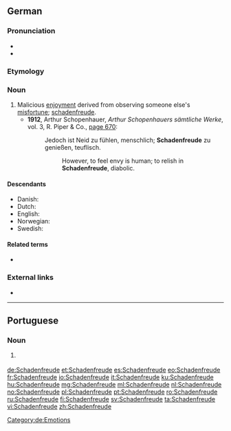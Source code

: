 {{also|schadenfreude}}
==German==
{{was fwotd|2012|October|5}}
{{wikipedia}}

===Pronunciation===
* {{IPA|/ˈʃaːdn̩ˌfʀɔɪ̯də/|lang=de}}
* {{audio|Schadenfreude.ogg|Audio:|lang=de}}

===Etymology===
{{compound|Schaden|Freude|t1=damage, harm|t2=joy|lang=de}}

===Noun===
{{de-noun|f|Schadenfreude|-}}

# Malicious [[enjoyment]] derived from observing someone else's [[misfortune]]; [[schadenfreude]].
#* '''1912''', Arthur Schopenhauer, ''Arthur Schopenhauers sämtliche Werke'', vol. 3, R. Piper & Co., [http://books.google.com/books?id=LuJDAAAAIAAJ&q=Schadenfreude page 670]:
#*: Jedoch ist Neid zu fühlen, menschlich; '''Schadenfreude''' zu genießen, teuflisch.
#*:: However, to feel envy is human; to relish in '''Schadenfreude''', diabolic.

====Descendants====
* Danish: {{l|da|skadefryd}}
* Dutch: {{1|nl|schadevreugde}}
* English: {{l|en|schadenfreude}}
* Norwegian: {{l|no|skadefryd}}
* Swedish: {{l|sv|skadeglädje}}

====Related terms====
* {{l|de|schadenfroh}}

===External links===
* {{R:Duden}}

[[Category:de:Emotions]]

----

==Portuguese==

===Noun===
{{pt-noun|f|s}}

# {{l/en|schadenfreude}} {{gloss|malicious enjoyment derived from observing someone else's misfortune}}

[[de:Schadenfreude]]
[[et:Schadenfreude]]
[[es:Schadenfreude]]
[[eo:Schadenfreude]]
[[fr:Schadenfreude]]
[[io:Schadenfreude]]
[[it:Schadenfreude]]
[[ku:Schadenfreude]]
[[hu:Schadenfreude]]
[[mg:Schadenfreude]]
[[ml:Schadenfreude]]
[[nl:Schadenfreude]]
[[no:Schadenfreude]]
[[pl:Schadenfreude]]
[[pt:Schadenfreude]]
[[ro:Schadenfreude]]
[[ru:Schadenfreude]]
[[fi:Schadenfreude]]
[[sv:Schadenfreude]]
[[ta:Schadenfreude]]
[[vi:Schadenfreude]]
[[zh:Schadenfreude]]